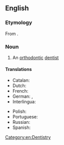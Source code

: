 ==English==

===Etymology===
From {{suffix|orthodontic|ist|lang=en}}.

===Noun===
{{en-noun}}

# An [[orthodontic]] [[dentist]]

====Translations====
{{trans-top|orthodontic dentist}}
* Catalan: {{t|ca|ortodontista|m|f}}
* Dutch: {{t+|nl|orthodontist}}
* French: {{t+|fr|orthodontiste|m|f}}
* German: {{t+|de|Kieferorthopäde|m}}, {{t|de|Kieferorthopädin|f}}
* Interlingua: {{t|ia|orthodontista}}
{{trans-mid}}
* Polish: {{t+|pl|ortodonta|m}}
* Portuguese: {{t+|pt|ortodontista|m|f}}
* Russian: {{t+|ru|ортодонт|m}}
* Spanish: {{t|es|ortodoncista|m|f}}
{{trans-bottom}}

[[Category:en:Dentistry]]
